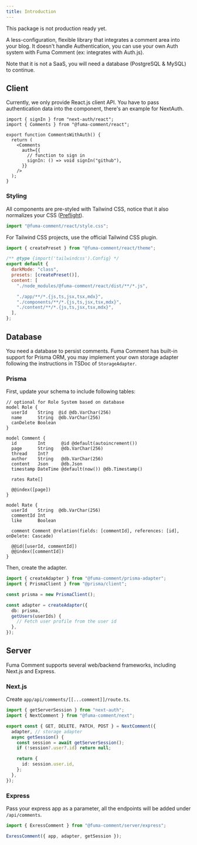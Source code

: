 ```yaml
---
title: Introduction
---
```



<Callout title="In development" type="warn">
  This package is not production ready yet.
</Callout>

A less-configuration, flexible library that integrates a comment area into your blog. It doesn't handle Authentication, you can use your own Auth system with Fuma Comment (ex: integrates with Auth.js).

Note that it is not a SaaS, you will need a database (PostgreSQL & MySQL) to continue.

## Client

Currently, we only provide React.js client API. You have to pass authentication data into the component, there's an example for NextAuth.

```tsx
import { signIn } from "next-auth/react";
import { Comments } from "@fuma-comment/react";

export function CommentsWithAuth() {
  return (
    <Comments
      auth={{
        // function to sign in
        signIn: () => void signIn("github"),
      }}
    />
  );
}
```

### Styling

All components are pre-styled with Tailwind CSS, notice that it also normalizes your CSS ([Preflight](https://tailwindcss.com/docs/preflight)).

```ts
import "@fuma-comment/react/style.css";
```

For Tailwind CSS projects, use the official Tailwind CSS plugin.

```js
import { createPreset } from "@fuma-comment/react/theme";

/** @type {import('tailwindcss').Config} */
export default {
  darkMode: "class",
  presets: [createPreset()],
  content: [
    "./node_modules/@fuma-comment/react/dist/**/*.js",

    "./app/**/*.{js,ts,jsx,tsx,mdx}",
    "./components/**/*.{js,ts,jsx,tsx,mdx}",
    "./content/**/*.{js,ts,jsx,tsx,mdx}",
  ],
};
```

## Database

You need a database to persist comments. Fuma Comment has built-in support for Prisma ORM, you may implement your own storage adapter following the instructions in TSDoc of `StorageAdapter`.

### Prisma

First, update your schema to include following tables:

```prisma
// optional for Role System based on database
model Role {
  userId    String  @id @db.VarChar(256)
  name      String  @db.VarChar(256)
  canDelete Boolean
}

model Comment {
  id        Int      @id @default(autoincrement())
  page      String   @db.VarChar(256)
  thread    Int?
  author    String   @db.VarChar(256)
  content   Json     @db.Json
  timestamp DateTime @default(now()) @db.Timestamp()

  rates Rate[]

  @@index([page])
}

model Rate {
  userId    String  @db.VarChar(256)
  commentId Int
  like      Boolean

  comment Comment @relation(fields: [commentId], references: [id], onDelete: Cascade)

  @@id([userId, commentId])
  @@index([commentId])
}
```

Then, create the adapter.

```ts
import { createAdapter } from "@fuma-comment/prisma-adapter";
import { PrismaClient } from "@prisma/client";

const prisma = new PrismaClient();

const adapter = createAdapter({
  db: prisma,
  getUsers(userIds) {
    // Fetch user profile from the user id
  },
});
```

## Server

Fuma Comment supports several web/backend frameworks, including Next.js and Express.

### Next.js

Create `app/api/comments/[[...comment]]/route.ts`.

```ts title="app/api/comments/[[...comment]]/route.ts"
import { getServerSession } from "next-auth";
import { NextComment } from "@fuma-comment/next";

export const { GET, DELETE, PATCH, POST } = NextComment({
  adapter, // storage adapter
  async getSession() {
    const session = await getServerSession();
    if (!session?.user?.id) return null;

    return {
      id: session.user.id,
    };
  },
});
```

### Express

Pass your express app as a parameter, all the endpoints will be added under `/api/comments`.

```ts
import { ExressComment } from "@fuma-comment/server/express";

ExressComment({ app, adapter, getSession });
```
